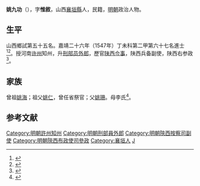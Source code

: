 {{明清人物信息框
| 姓名 = 姚九功
| 原名 =
| 圖片名稱= 
| 圖片大小 =
| 圖片說明 = 
| 最高職務 = 陝西布政使司參政
| 國家 = 大明 
| 爵位 =
| 籍貫 = 山西潞安府襄垣縣
| 族裔 = 
| 旗籍 = 
| 字號 = 字惟敘
| 諡號 =
| 出生日期 = 生年不詳
| 出生地點 = 
| 逝世日期 = 卒年不詳
| 逝世地點 =
| 墓葬 =
| 配偶 = 
| 親屬 = 
| 出身 =
* 嘉靖二十六年丁未科進士出身
| 經歷 =
| 著作 =  
}}
'''姚九功'''（{{bd|？||？|catIdx=}}），字'''惟敘'''，山西[[襄垣縣|襄垣縣]]人，民籍，[[明朝|明朝]]政治人物。

== 生平 ==
山西鄉試第五十五名。嘉靖二十六年（1547年）丁未科第二甲第六十七名進士<ref>{{Cite book|title=《皇明贡举考》卷五|author=[[张朝瑞|张朝瑞]]|publisher=《续修四库全书》史部第828册|year=|isbn=|location=|pages=}}</ref><ref>{{Cite book|title=贡举志五种 上|author=鲁小俊，江俊伟著|publisher=武汉大学出版社|year=2009|isbn=978-7-307-07043-1|location=武汉|pages=}}</ref>。授河南[[许州|许州]]知州，升[[刑部|刑部]][[员外郎|员外郎]]，歷官[[陕西|陕西]][[佥事|佥事]]，陕西兵备副使，陕西右参政<ref>{{cite news|author=长治市地方志办公室|title=襄垣县进士名录|url=http://www.dfz.changzhi.gov.cn/960rn.jsp?urltype=news.NewsContentUrl&wbnewsid=231800&wbtreeid=21514|accessdate=2013-08-14|newspaper=长治市地方志办公室|deadurl=yes|archiveurl=https://web.archive.org/web/20130819012130/http://www.dfz.changzhi.gov.cn/960rn.jsp?urltype=news.NewsContentUrl&wbnewsid=231800&wbtreeid=21514|archivedate=2013-08-19}}</ref>。

== 家族 ==
曾祖[[姚海|姚海]]；祖父[[姚仁|姚仁]]，曾任省祭官；父[[姚珊|姚珊]]。母李氏<ref>{{Cite book|title=天一阁藏明代科举录选刊 登科录 点校本|author=龚延明主编|publisher=宁波出版社|year=2016|isbn=978-7-5526-2320-8|location=宁波|pages=|quote=《天一閣藏明代科舉錄選刊.登科錄》之《嘉靖二十六年丁未科登科錄》}}</ref>。

==参考文献==
{{reflist}}

{{嘉靖二十六年丁未科殿試金榜}}

{{DEFAULTSORT:Yao姚}}
[[Category:明朝許州知州|Category:明朝許州知州]]
[[Category:明朝刑部員外郎|Category:明朝刑部員外郎]]
[[Category:明朝陝西按察司副使|Category:明朝陝西按察司副使]]
[[Category:明朝陝西布政使司參政|Category:明朝陝西布政使司參政]]
[[Category:襄垣人|Category:襄垣人]]
[[Category:姚姓|J]]